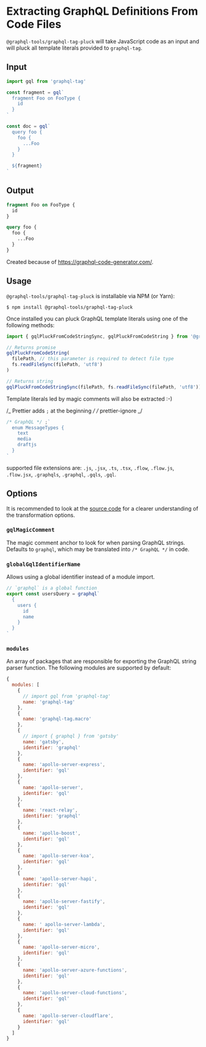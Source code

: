 # Extracting GraphQL Definitions From Code Files

`@graphql-tools/graphql-tag-pluck` will take JavaScript code as an input and will pluck all template literals provided to `graphql-tag`.

## Input

```js
import gql from 'graphql-tag'

const fragment = gql`
  fragment Foo on FooType {
    id
  }
`

const doc = gql`
  query foo {
    foo {
      ...Foo
    }
  }

  ${fragment}
`
```

## Output

```graphql
fragment Foo on FooType {
  id
}

query foo {
  foo {
    ...Foo
  }
}
```

Created because of https://graphql-code-generator.com/.

## Usage

`@graphql-tools/graphql-tag-pluck` is installable via NPM (or Yarn):

    $ npm install @graphql-tools/graphql-tag-pluck

Once installed you can pluck GraphQL template literals using one of the following methods:

```js
import { gqlPluckFromCodeStringSync, gqlPluckFromCodeString } from '@graphql-tools/graphql-tag-pluck'

// Returns promise
gqlPluckFromCodeString(
  filePath, // this parameter is required to detect file type
  fs.readFileSync(filePath, 'utf8')
)

// Returns string
gqlPluckFromCodeStringSync(filePath, fs.readFileSync(filePath, 'utf8'))
```

Template literals led by magic comments will also be extracted :-)

/_ Prettier adds `;` at the beginning _/
/_ prettier-ignore _/

```js
/* GraphQL */ ;`
  enum MessageTypes {
    text
    media
    draftjs
  }
`
```

supported file extensions are: `.js`, `.jsx`, `.ts`, `.tsx`, `.flow`, `.flow.js`, `.flow.jsx`, `.graphqls`, `.graphql`, `.gqls`, `.gql`.

## Options

It is recommended to look at the [source code](https://github.com/ardatan/graphql-tools/blob/master/packages/graphql-tag-pluck/src/visitor.ts) for a clearer understanding of the transformation options.

### **`gqlMagicComment`**

The magic comment anchor to look for when parsing GraphQL strings. Defaults to `graphql`, which may be translated into `/* GraphQL */` in code.

### **`globalGqlIdentifierName`**

Allows using a global identifier instead of a module import.

```js
// `graphql` is a global function
export const usersQuery = graphql`
  {
    users {
      id
      name
    }
  }
`
```

### **`modules`**

An array of packages that are responsible for exporting the GraphQL string parser function. The following modules are supported by default:

```js
{
  modules: [
    {
      // import gql from 'graphql-tag'
      name: 'graphql-tag'
    },
    {
      name: 'graphql-tag.macro'
    },
    {
      // import { graphql } from 'gatsby'
      name: 'gatsby',
      identifier: 'graphql'
    },
    {
      name: 'apollo-server-express',
      identifier: 'gql'
    },
    {
      name: 'apollo-server',
      identifier: 'gql'
    },
    {
      name: 'react-relay',
      identifier: 'graphql'
    },
    {
      name: 'apollo-boost',
      identifier: 'gql'
    },
    {
      name: 'apollo-server-koa',
      identifier: 'gql'
    },
    {
      name: 'apollo-server-hapi',
      identifier: 'gql'
    },
    {
      name: 'apollo-server-fastify',
      identifier: 'gql'
    },
    {
      name: ' apollo-server-lambda',
      identifier: 'gql'
    },
    {
      name: 'apollo-server-micro',
      identifier: 'gql'
    },
    {
      name: 'apollo-server-azure-functions',
      identifier: 'gql'
    },
    {
      name: 'apollo-server-cloud-functions',
      identifier: 'gql'
    },
    {
      name: 'apollo-server-cloudflare',
      identifier: 'gql'
    }
  ]
}
```
